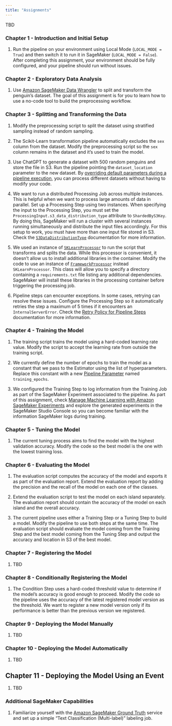 ```yaml
---
title: "Assignments"
---
```


TBD

### Chapter 1 - Introduction and Initial Setup

1. Run the pipeline on your environment using Local Mode (`LOCAL_MODE = True`) and then switch it to run it in SageMaker (`LOCAL_MODE = False`). After completing this assignment, your environment should be fully configured, and your pipeline should run without issues.

### Chapter 2 - Exploratory Data Analysis

1. Use [Amazon SageMaker Data Wrangler](https://aws.amazon.com/sagemaker/data-wrangler/) to split and transform the penguin's dataset. The goal of this assignment is for you to learn how to use a no-code tool to build the preprocessing workflow.

### Chapter 3 - Splitting and Transforming the Data

1. Modify the preprocessing script to split the dataset using stratified sampling instead of random sampling.

1. The Scikit-Learn transformation pipeline automatically excludes the `sex` column from the dataset. Modify the preprocessing script so the `sex` column remains in the dataset and it's used to train the model.

1. Use ChatGPT to generate a dataset with 500 random penguins and store the file in S3. Run the pipeline pointing the `dataset_location` parameter to the new dataset. By [overriding default parameters during a pipeline execution](https://docs.aws.amazon.com/sagemaker/latest/dg/run-pipeline.html#run-pipeline-parametrized), you can process different datasets without having to modify your code.

1. We want to run a distributed Processing Job across multiple instances. This is helpful when we want to process large amounts of data in parallel. Set up a Processing Step using two instances. When specifying the input to the Processing Step, you must set the `ProcessingInput.s3_data_distribution_type` attribute to `ShardedByS3Key`. By doing this, SageMaker will run a cluster with several instances running simultaneously and distribute the input files accordingly. For this setup to work, you must have more than one input file stored in S3. Check the [`S3DataDistributionType`](https://docs.aws.amazon.com/sagemaker/latest/APIReference/API_S3DataSource.html) documentation for more information.

1. We used an instance of [`SKLearnProcessor`](https://sagemaker.readthedocs.io/en/stable/frameworks/sklearn/sagemaker.sklearn.html#scikit-learn-processor) to run the script that transforms and splits the data. While this processor is convenient, it doesn't allow us to install additional libraries in the container. Modify the code to use an instance of [`FrameworkProcessor`](https://sagemaker.readthedocs.io/en/stable/api/training/processing.html#sagemaker.processing.FrameworkProcessor) instead `SKLearnProcessor`. This class will allow you to specify a directory containing a `requirements.txt` file listing any additional dependencies. SageMaker will install these libraries in the processing container before triggering the processing job.

1. Pipeline steps can encounter exceptions. In some cases, retrying can resolve these issues. Configure the Processing Step so it automatically retries the step a maximum of 5 times if it encounters an `InternalServerError`. Check the [Retry Policy for Pipeline Steps](https://docs.aws.amazon.com/sagemaker/latest/dg/pipelines-retry-policy.html) documentation for more information.

### Chapter 4 - Training the Model

1. The training script trains the model using a hard-coded learning rate value. Modify the script to accept the learning rate from outside the training script.

1. We currently define the number of epochs to train the model as a constant that we pass to the Estimator using the list of hyperparameters. Replace this constant with a new [Pipeline Parameter](https://docs.aws.amazon.com/sagemaker/latest/dg/build-and-manage-parameters.html) named `training_epochs`.

1. We configured the Training Step to log information from the Training Job as part of the SageMaker Experiment associated to the pipeline. As part of this assignment, check [Manage Machine Learning with Amazon SageMaker Experiments](https://docs.aws.amazon.com/sagemaker/latest/dg/experiments.html) and explore the generated experiments in the SageMaker Studio Console so you can become familiar with the information SageMaker logs during training.

### Chapter 5 - Tuning the Model

1. The current tuning process aims to find the model with the highest validation accuracy. Modify the code so the best model is the one with the lowest training loss.

### Chapter 6 - Evaluating the Model

1. The evaluation script computes the accuracy of the model and exports it as part of the evaluation report. Extend the evaluation report by adding the precision and the recall of the model on each one of the classes.

1. Extend the evaluation script to test the model on each island separately. The evaluation report should contain the accuracy of the model on each island and the overall accuracy.

1. The current pipeline uses either a Training Step or a Tuning Step to build a model. Modify the pipeline to use both steps at the same time. The evaluation script should evaluate the model coming from the Training Step and the best model coming from the Tuning Step and output the accuracy and location in S3 of the best model.

### Chapter 7 - Registering the Model

1. TBD

### Chapter 8 - Conditionally Registering the Model

1. The Condition Step uses a hard-coded threshold value to determine if the model's accuracy is good enough to proceed. Modify the code so the pipeline uses the accuracy of the latest registered model version as the threshold. We want to register a new model version only if its performance is better than the previous version we registered.


### Chapter 9 - Deploying the Model Manually

1. TBD

### Chapter 10 - Deploying the Model Automatically

1. TBD

## Chapter 11 - Deploying the Model Using an Event

1. TBD


### Additional SageMaker Capabilities

1. Familiarize yourself with the [Amazon SageMaker Ground Truth](https://aws.amazon.com/sagemaker/data-labeling/) service and set up a simple "Text Classification (Multi-label)" labeling job. 

